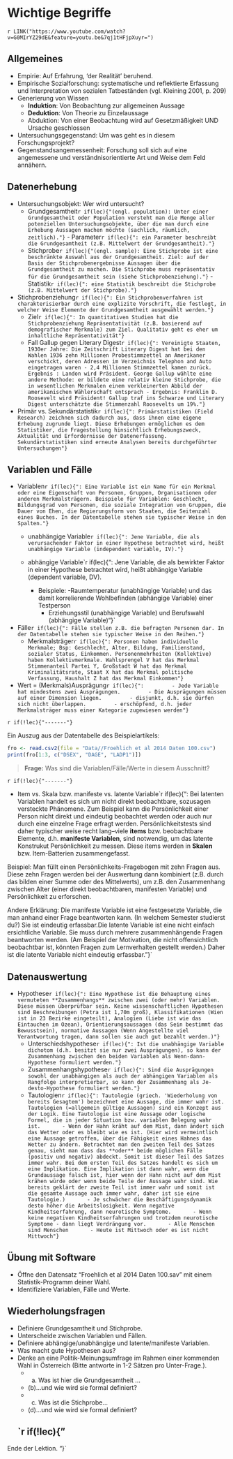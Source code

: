 # Wichtige Begriffe

`r LINK("https://www.youtube.com/watch?v=G0MIrYZ29dE&feature=youtu.be&7qj1tHFjpXuyr=")` 

## Allgemeines
- Empirie: Auf Erfahrung, 'der Realität' beruhend.
- Empirische Sozialforschung: systematische und reflektierte Erfassung und Interpretation von sozialen Tatbeständen (vgl. Kleining 2001, p. 209)
- Generierung von Wissen
    - **Induktion**: Von Beobachtung zur allgemeinen Aussage
    - **Deduktion**: Von Theorie zu Einzelaussage
    - Abduktion: Von einer Beobachtung wird auf Gesetzmäßigkeit UND Ursache geschlossen   
- Untersuchungsgegenstand: Um was geht es in diesem Forschungsprojekt?
- Gegenstandsangemessenheit: Forschung soll sich  auf eine angemessene und verständnisorientierte Art und Weise dem Feld annähern.

## Datenerhebung
- Untersuchungsobjekt: Wer wird untersucht?
    - Grundgesamtheit`r if(lec){"(engl. population): Unter einer Grundgesamtheit oder Population versteht man die Menge aller potenziellen Untersuchungsobjekte, über die man durch eine  Erhebung Aussagen machen möchte (sachlich, räumlich, zeitlich)."}`
          - Parameter`r if(lec){": ein Parameter beschreibt die Grundgesamtheit (z.B. Mittelwert der Grundgesamtheit)."}`
    - Stichprobe`r if(lec){"(engl. sample): Eine Stichprobe ist eine beschränkte Auswahl aus der Grundgesamtheit. Ziel: auf der Basis der Stichprobenergebnisse Aussagen über die Grundgesamtheit zu machen. Die Stichprobe muss repräsentativ für die Grundgesamtheit sein (siehe Stichprobenziehung)."}`
          - Statistik`r if(lec){": eine Statistik beschreibt die Stichprobe (z.B. Mittelwert der Stichprobe)."}`
- Stichprobenziehung`r if(lec){": Ein Stichprobenverfahren ist charakterisierbar durch eine explizite Vorschrift, die festlegt, in welcher Weise Elemente der Grundgesamtheit ausgewählt werden."}`
    - Ziel`r if(lec){": In quantitativen Studien hat die Stichprobenziehung Repräsentativität (z.B. basierend auf demografischer Merkmale) zum Ziel. Qualitativ geht es eher um inhaltliche Repräsentativität"}`
    - Fall Gallup gegen Literary Digest`r if(lec){": Vereinigte Staaten, 1930er Jahre: Die Zeitschrift Literary Digest hat bei den Wahlen 1936 zehn Millionen Probestimmzettel an Amerikaner verschickt, deren Adressen im Verzeichnis Telephon and Auto eingetragen waren - 2,4 Millionen Stimmzettel kamen zurück. Ergebnis : Landon wird Präsident. George Gallup wählte eine andere Methode: er bildete eine relativ kleine Stichprobe, die in wesentlichen Merkmalen einem verkleinerten Abbild der amerikanischen Wählerschaft entsprach - Ergebnis: Franklin D. Roosevelt wird Präsident! Gallup traf ins Schwarze und Literary Digest unterschätzte die Stimmenzahl Roosevelts um 19%."}`
- Primär vs. Sekundärstatistik`r if(lec){": Primärstatistiken (Field Research) zeichnen sich dadurch aus, dass ihnen eine eigene Erhebung zugrunde liegt. Diese Erhebungen ermöglichen es dem Statistiker, die Fragestellung hinsichtlich Erhebungszweck, Aktualität und Erfordernisse der Datenerfassung. Sekundärstatistiken sind erneute Analysen bereits durchgeführter Untersuchungen"}`

## Variablen und Fälle
- Variablen`r if(lec){": Eine Variable ist ein Name für ein Merkmal oder eine Eigenschaft von Personen, Gruppen, Organisationen oder anderen Merkmalsträgern. Beispiele für Variablen: Geschlecht, Bildungsgrad von Personen, die soziale Integration von Gruppen, die Dauer von Ehen, die Regierungsform von Staaten, die Seitenzahl eines Buches. In der Datentabelle stehen sie typischer Weise in den Spalten."}`
    - unabhängige Variable`r if(lec){": Jene Variable, die als verursachender Faktor in einer Hypothese betrachtet wird, heißt unabhängige Variable (independent variable, IV)."}`
    - abhängige Variable`r if(lec){": Jene Variable, die als bewirkter Faktor in einer Hypothese betrachtet wird, heißt abhängige Variable (dependent variable, DV).
    
        - Beispiele:
            -Raumtemperatur (unabhängige Variable) und das damit korrelierende Wohlbefinden (abhängige Variable) einer Testperson
            - Erziehungsstil (unabhängige Variable) und Berufswahl (abhängige Variable)"}`
- Fälle`r if(lec){": Fälle stellen z.B. die befragten Personen dar. In der Datentabelle stehen sie typischer Weise in den Reihen."}`
    - Merkmalsträger`r if(lec){": Personen haben individuelle Merkmale; Bsp: Geschlecht, Alter, Bildung, Familienstand, sozialer Status, Einkommen. Personenmehrheiten (Kollektive) haben Kollektivmerkmale. Wahlsprengel V hat das Merkmal Stimmenanteil Partei Y, Großstadt W hat das Merkmal Kriminalitätsrate, Staat X hat das Merkmal politische Verfassung, Haushalt Z hat das Merkmal Einkommen"}`
- Wert = (Merkmals)Ausprägung`r if(lec){":
        - Jede Variable hat mindestens zwei Ausprägungen.
        - Die Ausprägungen müssen auf einer Dimension liegen.
        - disjunkt, d.h. sie dürfen sich nicht überlappen.
        - erschöpfend, d.h. jeder Merkmalsträger muss einer Kategorie zugewiesen werden"}`
 
`r if(!lec){"-------"}` 

Ein Auszug aus der Datentabelle des Beispielartikels:

```r
fro <- read.csv2(file = "Data//Froehlich et al 2014 Daten 100.csv")
print(fro[1:3, c("DSEX", "DAGE", "LADP1")])
``` 

> **Frage:** Was sind die Variablen/Fälle/Werte in diesem Ausschnitt?
    
`r if(!lec){"-------"}`
    
- Item vs. Skala bzw. manifeste vs. latente Variable`r if(lec){": Bei latenten Variablen handelt es sich um nicht direkt beobachtbare, sozusagen versteckte Phänomene. Zum Beispiel kann die Persönlichkeit einer Person nicht direkt und eindeutig beobachtet werden oder auch nur durch eine einzelne Frage erfragt werden. Persönlichkeitstests sind daher typischer weise recht lang--viele **items** bzw. beobachtbare Elemente, d.h. **manifeste Variablen**, sind notwendig, um das latente Konstrukut Persönlichkeit zu messen. Diese items werden in **Skalen** bzw. Item-Batterien zusammengefasst.

Beispiel: Man füllt einen Persönlichkeits-Fragebogen mit zehn Fragen aus. Diese zehn Fragen werden bei der Auswertung dann kombiniert (z.B. durch das bilden einer Summe oder des Mittelwerts), um z.B. den Zusammenhang zwischen Alter (einer direkt beobachtbaren, manifesten Variable) und Persönlichkeit zu erforschen.

Andere Erklärung: Die manifeste Variable ist eine festgesetzte Variable, die man anhand einer Frage beantworten kann. (In welchem Semester studierst du?) Sie ist eindeutig erfassbar.Die latente Variable ist eine nicht einfach ersichtliche Variable. Sie muss durch mehrere zusammenhängende Fragen beantworten werden. (Am Beispiel der Motivation, die nicht offensichtlich beobachtbar ist, könnten Fragen zum Lernverhalten gestellt werden.) Daher ist die latente Variable nicht eindeutig erfassbar."}`

## Datenauswertung

- Hypothese`r if(lec){": Eine Hypothese ist die Behauptung eines vermuteten **Zusammenhangs** zwischen zwei (oder mehr) Variablen. Diese müssen überprüfbar sein. Keine wissenschaftlichen Hypothesen sind Beschreibungen (Petra ist 1,70m groß), Klassifikationen (Wien ist in 23 Bezirke eingeteilt), Analogien (Liebe ist wie das Eintauchen im Ozean), Orientierungsaussagen (das Sein bestimmt das Bewusstsein), normative Aussagen (Wenn Angestellte viel Verantwortung tragen, dann sollen sie auch gut bezahlt werden.)"}`
    - Unterschiedshypothese`r if(lec){": Ist die unabhängige Variable dichotom (d.h. besitzt sie nur zwei Ausprägungen), so kann der Zusammenhang zwischen den beiden Variablen als Wenn-dann-Hypothese formuliert werden."}`
    - Zusammenhangshypothese`r if(lec){": Sind die Ausprägungen sowohl der unabhängigen als auch der abhängigen Variablen als Rangfolge interpretierbar, so kann der Zusammenhang als Je-desto-Hypothese formuliert werden."}`
    - Tautologien`r if(lec){": Tautologie (griech. 'Wiederholung von bereits Gesagtem') bezeichnet eine Aussage, die immer wahr ist. Tautologien (=allgemein gültige Aussagen) sind ein Konzept aus der Logik. Eine Tautologie ist eine Aussage oder logische Formel, die in jeder Situation bzw. variablen Belegung wahr ist.
        - Wenn der Hahn kräht auf dem Mist, dann ändert sich das Wetter oder es bleibt wie es ist. (Hier wird vermeintlich eine Aussage getroffen, über die Fähigkeit eines Hahnes das Wetter zu ändern. Betrachtet man den zweiten Teil des Satzes genau, sieht man dass das **oder** beide möglichen Fälle (positiv und negativ) abdeckt. Somit ist dieser Teil des Satzes immer wahr. Bei dem ersten Teil des Satzes handelt es sich um eine Implikation. Eine Implikation ist dann wahr, wenn die Grundaussage falsch ist, hier wenn der Hahn nicht auf dem Mist krähen würde oder wenn beide Teile der Aussage wahr sind. Wie bereits geklärt der zweite Teil ist immer wahr und somit ist die gesamte Aussage auch immer wahr, daher ist sie eine Tautologie.)
        - Je schwächer die Beschäftigungsdynamik desto höher die Arbeitslosigkeit. Wenn negative Kindheitserfahrung, dann neurotische Symptome.
        - Wenn keine negativen Kindheitserfahrungen und trotzdem neurotische Symptome - dann liegt Verdrängung vor.
        - Alle Menschen sind Menschen
        - Heute ist Mittwoch oder es ist nicht Mittwoch"}`
        
## Übung mit Software
- Öffne den Datensatz "Froehlich et al 2014 Daten 100.sav" mit einem Statistik-Programm deiner Wahl.
- Identifiziere Variablen, Fälle und Werte.


## Wiederholungsfragen
- Definiere Grundgesamtheit und Stichprobe.
- Unterscheide zwischen Variablen und Fällen.
- Definiere abhängige/unabhängige und latente/manifeste Variablen.
- Was macht gute Hypothesen aus?
- Denke an eine Politik-Meinungsumfrage im Rahmen einer kommenden Wahl in Österreich (Bitte antworte in 1-2 Sätzen pro Unter-Frage.). 
    - (a) Was ist hier die Grundgesamtheit ...
    - (b)...und wie wird sie formal definiert?
    - (c) Was ist die Stichprobe...
    - (d)...und wie wird sie formal definiert?



    
    `r if(!lec){"
-------

Ende der Lektion.
"}`

